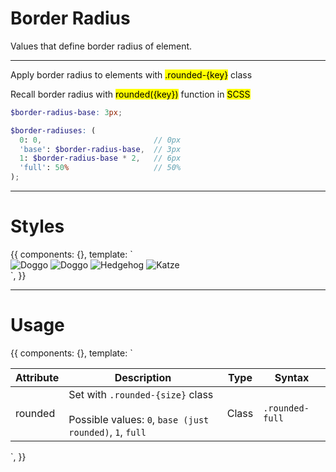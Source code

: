
<Meta title='Utilities|Border Radius' />


# Border Radius

Values that define border radius of element.

<hr/>

Apply border radius to elements with <mark>.rounded-{key}</mark> class

Recall border radius with <mark>rounded({key})</mark> function in <mark>SCSS</mark>

```scss
$border-radius-base: 3px;

$border-radiuses: (
  0: 0,                         // 0px
  'base': $border-radius-base,  // 3px
  1: $border-radius-base * 2,   // 6px
  'full': 50%                   // 50%
);
```

<hr/>

# Styles

<Preview>
  <Story name='Styles'>
    {{
      components: {},
      template: `<div>
        <img class="image rounded-0" src="https://orangecss.com/images/thumbnails/square/fox-square.jpg" alt="Doggo" />
        <img class="image rounded" src="https://orangecss.com/images/thumbnails/square/cat-square.jpg" alt="Doggo" />
        <img class="image rounded-1" src="https://orangecss.com/images/thumbnails/square/hedgehog-square.jpg" alt="Hedgehog" />
        <img class="image rounded-full" src="https://orangecss.com/images/thumbnails/square/dog-square.jpg" alt="Katze" />
      </div>`,
    }}
  </Story>
</Preview>

<hr/>


# Usage 

<Story name='Usage'>
  {{
    components: {},
    template: `<table class="table table--compact table--celled">
      <thead>
        <tr>
          <th>Attribute</th>
          <th>Description</th>
          <th>Type</th>
          <th>Syntax</th>
        </tr>
      </thead>
      <tbody>
        <tr>
          <td>rounded</td>
          <td>
            Set with <code>.rounded-{size}</code> class <br/><br />
            Possible values: <code>0</code>, <code>base (just rounded)</code>, <code>1</code>, <code>full</code>
          </td>
          <td>Class</td>
          <td><code>.rounded-full</code></td>
        </tr>
      </tbody>
    </table>`,
  }}
</Story>
